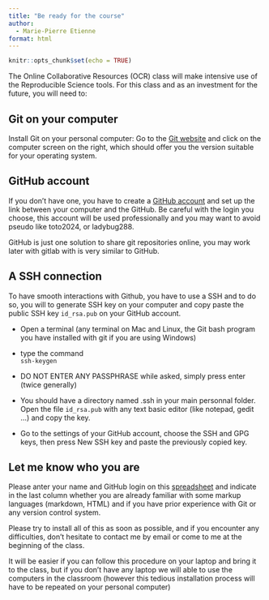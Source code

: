 ```yaml
---
title: "Be ready for the course"
author: 
  - Marie-Pierre Etienne
format: html
---
```




```r
knitr::opts_chunk$set(echo = TRUE)
```


The Online Collaborative Resources (OCR) class will make intensive use of the Reproducible Science tools. For this class and  as an investment for the future, you will need to:


## Git on your computer 

Install Git on your personal computer: Go to the [Git website](https://git-scm.com/downloads) and click on the computer screen on the right, which should offer you the version suitable for your operating system.

## GitHub account 

If you don't have one, you have to create a [GitHub account](https://github.com/) and set up the link between your computer and the GitHub. Be careful with the login you choose, this account will be used professionally  and you may want to avoid pseudo like toto2024, or ladybug288. 

GitHub is just one solution to share git repositories online, you may work later with gitlab with is very similar to GitHub.
   
   
## A SSH connection

To have smooth interactions with Github, you have to use a SSH and to do so, you will to generate SSH key on your computer and copy paste the public SSH key `id_rsa.pub` on your GitHub account. 
   
* Open a terminal (any terminal on Mac and Linux, the Git bash program you have installed with git if you are using Windows)

* type the command  
`ssh-keygen`

* DO NOT ENTER ANY PASSPHRASE while asked, simply press enter (twice generally)

* You should have a directory named .ssh in your main personnal folder. Open the file `id_rsa.pub` with any text basic editor (like notepad, gedit ...) and copy the key.

* Go to the settings of your GitHub account, choose the SSH and GPG keys, then press New SSH key and paste the previously copied key.

## Let me know who you are

Please anter your name and GitHub login on this [spreadsheet](https://lite.framacalc.org/cg8j8s4j6c-a3av) and indicate in the last column whether you are already familiar with some markup languages (markdown, HTML) and if you have prior experience with Git or any version control system.


Please try to install all of this as soon as possible, and if you encounter any difficulties, don't hesitate to contact me by email or come to me at the beginning of the class.

It will be easier if you can follow this procedure on your laptop and bring it to the class, but if you don't have any laptop we will able to use the computers in the classroom (however this tedious installation process will have to be repeated on your personal computer)


